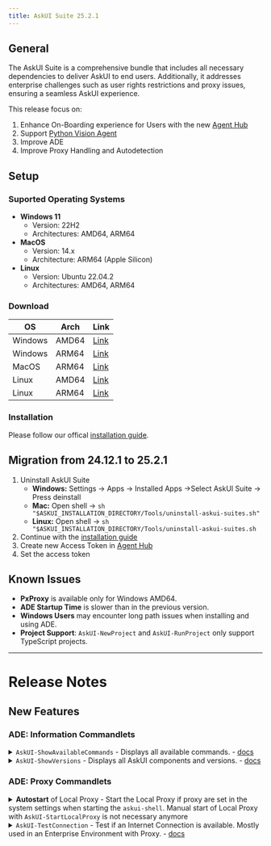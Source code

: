 ---
title: AskUI Suite 25.2.1
---



## General

The AskUI Suite is a comprehensive bundle that includes all necessary dependencies to deliver AskUI to end users. Additionally, it addresses enterprise challenges such as user rights restrictions and proxy issues, ensuring a seamless AskUI experience.

This release focus on:
1. Enhance On-Boarding experience for Users with the new [Agent Hub](https://hub.askui.com/)
2. Support [Python Vision Agent](https://github.com/askui/vision-agent)
3. Improve ADE
4. Improve Proxy Handling and Autodetection

## Setup

### Suported Operating Systems

- **Windows 11**
  - Version: 22H2
  - Architectures: AMD64, ARM64
- **MacOS**
  - Version: 14.x
  - Architecture: ARM64 (Apple Silicon)
- **Linux**
  - Version: Ubuntu 22.04.2
  - Architectures: AMD64, ARM64

###  Download

| OS | Arch | Link|
| --- | ----| ---|
| Windows | AMD64 | [Link](https://files.askui.com/releases/Installer/25.2.1/AskUI-Suite-25.2.1-User-Installer-Win-AMD64-Web.exe)
| Windows | ARM64 | [Link](https://files.askui.com/releases/Installer/25.2.1/AskUI-Suite-25.2.1-User-Installer-Win-ARM64-Web.exe)
| MacOS | ARM64 | [Link](https://files.askui.com/releases/Installer/25.2.1/AskUI-Suite-25.2.1-User-Installer-MacOS-ARM64-Web.run)
| Linux | AMD64 | [Link](https://files.askui.com/releases/Installer/25.2.1/AskUI-Suite-25.2.1-User-Installer-Linux-AMD64-Web.run)
| Linux | ARM64 | [Link](https://files.askui.com/releases/Installer/25.2.1/AskUI-Suite-25.2.1-User-Installer-Linux-ARM64-Web.run)

### Installation

Please follow our offical [installation guide](https://docs.askui.com/introduction/02-getting-started/02-installation-guide).

## Migration from 24.12.1 to 25.2.1

1. Uninstall AskUI Suite
    - **Windows:**  Settings -> Apps -> Installed Apps ->Select AskUI Suite -> Press deinstall
    - **Mac:** Open shell -> `sh "$ASKUI_INSTALLATION_DIRECTORY/Tools/uninstall-askui-suites.sh"`
    - **Linux:** Open shell -> `sh "$ASKUI_INSTALLATION_DIRECTORY/Tools/uninstall-askui-suites.sh`
5. Continue with the [installation guide](https://docs.askui.com/introduction/02-getting-started/02-installation-guide)
6. Create new Access Token in [Agent Hub](https://hub.askui.com/)
7. Set the access token

## Known Issues

- **PxProxy** is available only for Windows AMD64.
- **ADE Startup Time** is slower than in the previous version.
- **Windows Users** may encounter long path issues when installing and using ADE.
- **Project Support**: `AskUI-NewProject` and `AskUI-RunProject` only support TypeScript projects.

---
# Release Notes

## New Features

### ADE: Information Commandlets

<details>
  <summary><code>AskUI-ShowAvailableCommands</code> - Displays all available commands. - <a href="https://askui.mintlify.app/02-api-reference/02-askui-suite/02-askui-suite/ADE/Public/AskUI-ShowAvailableCommands">docs</a></summary>
 
 ```bash
 (base) ADE C:\Users\MaxMustermann> AskUI-ShowAvailableCommands
Public Commands:

CommandName                             Source
-----------                             ------
AskUI-RemoveLocalProxySettings          Public.Local.Proxy
AskUI-SetLocalProxySettings             Public.Local.Proxy
AskUI-StartLocalProxy                   Public.Local.Proxy
AskUI-StopLocalProxy                    Public.Local.Proxy
AskUI-EnablePythonEnvironment           Public.PythonManager
AskUI-NewPythonEnvironment              Public.PythonManager
AskUI-RemovePythonEnvironment           Public.PythonManager
AskUI-ShowInstalledPythonPackageVersion Public.PythonManager
AskUI-ShowPythonEnvironments            Public.PythonManager
AskUI-ShowControllers                   Public.UiController
AskUI-StartController                   Public.UiController
AskUI-StopControllers                   Public.UiController
AskUI-EnableLongPath                    Public.WindowsTools
AskUI-TestLongPathSupport               Public.WindowsTools
AskUI-GetRunnerVersion                  Public.AskUIRunner
AskUI-InstallRunner                     Public.AskUIRunner
AskUI-OpenAgent                         Public.AskUIRunner
AskUI-ShowAgents                        Public.AskUIRunner
AskUI-StartRunner                       Public.AskUIRunner
AskUI-SyncAgents                        Public.AskUIRunner
AskUI-NewProject                        Public.Project.Manager
AskUI-RunProject                        Public.Project.Manager
AskUI-ImportDebugCommands               Public.ADE.UserInterface
AskUI-ImportExperimentalCommands        Public.ADE.UserInterface
AskUI-ShowAvailableCommands             Public.ADE.UserInterface
AskUI-ShowVersions                      Public.ADE.UserInterface
AskUI-TestConnection                    Public.ADE.UserInterface
AskUI-AddPlugin                         Public.Plugin.Manager
AskUI-RemovePlugin                      Public.Plugin.Manager
AskUI-ShowPlugins                       Public.Plugin.Manager
AskUI-RemoveSettings                    Public.EnvironmentManager
AskUI-SetSettings                       Public.EnvironmentManager
AskUI-ShowSettings                      Public.EnvironmentManager


Info:  To load experimental commands, run 'AskUI-ImportExperimentalCommands'.
Info:  To load debug commands, run 'AskUI-ImportDebugCommands'.
Info:  To get detailed information about a command, run 'Get-Help <CommandName>'.
```
</details>


<details>
  <summary><code>AskUI-ShowVersions</code> - Displays all AskUI components and versions.  - <a href="https://askui.mintlify.app/02-api-reference/02-askui-suite/02-askui-suite/ADE/Public/AskUI-ShowVersions">docs</a></summary>
 
 ```bash
 (base) ADE C:\Users\MaxMustermann> AskUI-ShowVersions
AskUI Suite Version: 25.2.1
Extensions:

Name                          Version Type
----                          ------- ----
ADE                           0.9.3   Component
NodeJS                        21.0.0  Component
AskUIOCRTeaching              0.4.0   Component
PowerShell                    7.4.6   Component
PxProxy                       0.9.2   Component
Python                        3.13.1  Component
AskUIRemoteDeviceController   0.14.0  Component
AskUIRemoteDeviceSnippingTool 0.2.0   Component
UIController                  0.14.8  Component
AskUIWindowsTools             1.0.0   Component
AskUIRunnerManager            0.1.0   Component
ADE.ProcessManager            0.1.0   Feature
ADE.ProjectManager            0.1.0   Feature
ADE.ErrorReporter             0.1.0   Feature
ADE.UserInterface             0.1.0   Feature
ADE.PluginManager             0.1.0   Feature
ADE.EnvironmentManager        0.1.0   Feature


```
</details>



### ADE: Proxy Commandlets
<details>
  <summary><b>Autostart</b>  of Local Proxy - Start the Local Proxy if proxy are set in the system settings when starting the <code>askui-shell</code>. Manual start of Local Proxy with <code>AskUI-StartLocalProxy</code> is not necessary anymore</summary>
 
 ```bash
PS C:\Users\MaxMustermann>  askui-shell
Starting AskUI Development Environment (ADE) ...
************************************************************
   █████╗ ███████╗██╗  ██╗██╗   ██╗██╗
  ██╔══██╗██╔════╝██║ ██╔╝██║   ██║██║
  ███████║███████╗█████╔╝ ██║   ██║██║
  ██╔══██║╚════██║██╔═██╗ ██║   ██║██║
  ██║  ██║███████║██║  ██╗╚██████╔╝██║
  ╚═╝  ╚═╝╚══════╝╚═╝  ╚═╝ ╚═════╝ ╚═╝
  Copyright (C) askui GmbH. All rights Reserved.
************************************************************
Info:  Starting local proxy automatically ...
Info:  Starting PX proxy ...
```
</details>

<details>
  <summary><code>AskUI-TestConnection</code> - Test if an Internet Connection is available. Mostly used in an Enterprise Environment with Proxy.  - <a href="https://askui.mintlify.app/02-api-reference/02-askui-suite/02-askui-suite/ADE/Public/AskUI-TestConnection">docs</a></summary>
 
 ```bash
 (base) ADE C:\Users\MaxMustermann> AskUI-TestConnection
Info:  Testing the connection to the URL: https://inference.askui.com/health
Info:  Following proxy variables are used:
Info:    HTTP_PROXY=
Info:    HTTPS_PROXY=
Info:    NO_PROXY=
Info:  The connection to the URL 'https://inference.askui.com/health' was successful.
Info:  Response status code: 200
Info:  Response description: OK
```
</details>
